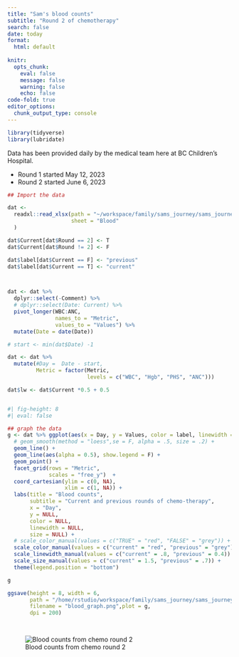 ```yaml
---
title: "Sam's blood counts"
subtitle: "Round 2 of chemotherapy"
search: false
date: today
format:
  html: default
  
knitr: 
  opts_chunk: 
    eval: false
    message: false
    warning: false
    echo: false
code-fold: true
editor_options: 
  chunk_output_type: console
---
```


```r
library(tidyverse)
library(lubridate)
```

Data has been provided daily by the medical team here at BC Children's Hospital. 

-   Round 1 started May 12, 2023
-   Round 2 started June 6, 2023

```r
## Import the data 

dat <- 
  readxl::read_xlsx(path = "~/workspace/family/sams_journey/sams_journey/data/events-and-gifts.xlsx",
                    sheet = "Blood"
  )

dat$Current[dat$Round == 2] <- T
dat$Current[dat$Round != 2] <- F

dat$label[dat$Current == F] <- "previous"
dat$label[dat$Current == T] <- "current"



dat <- dat %>% 
  dplyr::select(-Comment) %>% 
  # dplyr::select(Date: Current) %>%  
  pivot_longer(WBC:ANC, 
               names_to = "Metric", 
               values_to = "Values") %>% 
  mutate(Date = date(Date))

# start <- min(dat$Date) -1

dat <- dat %>% 
  mutate(#Day =  Date - start,
         Metric = factor(Metric, 
                         levels = c("WBC", "Hgb", "PHS", "ANC")))

dat$lw <- dat$Current *0.5 + 0.5



```

```r
#| fig-height: 8
#| eval: false

## graph the data 
g <- dat %>% ggplot(aes(x = Day, y = Values, color = label, linewidth = label, size = label)) +
  # geom_smooth(method = "loess",se = F, alpha = .5, size = .2) +
  geom_line() + 
  geom_line(aes(alpha = 0.5), show.legend = F) +
  geom_point() +
  facet_grid(rows = "Metric",
             scales = "free_y")  +
  coord_cartesian(ylim = c(0, NA),
                  xlim = c(1, NA)) +
  labs(title = "Blood counts",
       subtitle = "Current and previous rounds of chemo-therapy",
       x = "Day",
       y = NULL,
       color = NULL,
       linewidth = NULL, 
       size = NULL) +
  # scale_color_manual(values = c("TRUE" = "red", "FALSE" = "grey")) +
  scale_color_manual(values = c("current" = "red", "previous" = "grey")) + 
  scale_linewidth_manual(values = c("current" = .8, "previous" = 0.4)) +
  scale_size_manual(values = c("current" = 1.5, "previous" = .7)) +
  theme(legend.position = "bottom")

g

ggsave(height = 8, width = 6, 
       path = "/home/rstudio/workspace/family/sams_journey/sams_journey/_img/",
       filename = "blood_graph.png",plot = g,
       dpi = 200)

  
```

![Blood counts from chemo round 2](https://samsstory.s3.ca-central-1.amazonaws.com/blood_graph.png)
